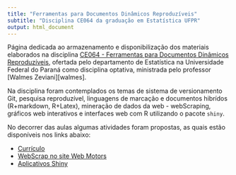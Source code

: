 ```yaml
---
title: "Ferramentas para Documentos Dinâmicos Reproduzíveis"
subtitle: "Disciplina CE064 da graduação em Estatística UFPR"
output: html_document
---
```


Página dedicada ao armazenamento e disponibilização dos materiais
elaborados na disciplina
[CE064 - Ferramentas para Documentos Dinâmicos Reproduzíveis][ce064],
ofertada pelo departamento de Estatística na Universidade Federal do
Paraná como disciplina optativa, ministrada pelo professor
[Walmes Zeviani][walmes].

Na disciplina foram contemplados os temas de sistema de versionamento
Git, pesquisa reproduzível, linguagens de marcação e documentos hibrídos
(R+markdown, R+Latex), mineração de dados da web - webScraping, gráficos
web interativos e interfaces web com R utilizando o pacote
`shiny`.

No decorrer das aulas algumas atividades foram propostas, as quais estão
disponíveis nos links abaixo:

* [Currículo](./curriculum/edu_moderncv.pdf)
* [WebScrap no site Web Motors](./webScrapWebMotors.html)
* [Aplicativos Shiny](./shinyapps.html)

<!--------------------------------------------- -->
[ce064]: http://www.leg.ufpr.br/doku.php/pessoais:e.ferreira:ce064
[eferreira]: http://www.leg.ufpr.br/doku.php/pessoais:e.ferreira
[livro]: http://www.springer.com/us/book/9781461471370
[amir]: http://princehonest.com/
[solutions]: http://blog.princehonest.com/stat-learning/
